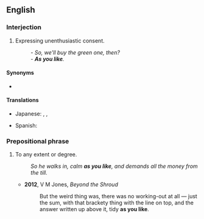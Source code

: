 ==English==

===Interjection===
{{en-interj}}

# Expressing unenthusiastic consent.
#: ''- So, we'll buy the green one, then?<br>- '''As you like'''.''

====Synonyms====
* {{l|en|as you wish}}

====Translations====
{{trans-top|unenthusiastic consent}}
* Japanese: {{t|ja|どうぞお好きな様に|tr=どうぞおすきなように, dōzo o-suki-na yōni|sc=Jpan}} {{qualifier|formally}}, {{t|ja|どうぞご勝手に|tr=どうぞごかってに, dōzo go-katte-ni|sc=Jpan}} {{qualifier|politely}}, {{t|ja|好きにすれば|tr=すきにすれば, suki-ni sureba|sc=Jpan}} {{qualifier|arrogantly}}
{{trans-mid}}
* Spanish: {{t|es|como quieras}}
{{trans-bottom}}

===Prepositional phrase===
{{en-PP}}

# {{lb|en|colloquial}} To any extent or degree.
#: ''So he walks in, calm '''as you like''', and demands all the money from the till.''
#* '''2012''', V M Jones, ''Beyond the Shroud''
#*: But the weird thing was, there was no working-out at all — just the sum, with that brackety thing with the line on top, and the answer written up above it, tidy '''as you like'''.
#: {{syn|en|as you please}}